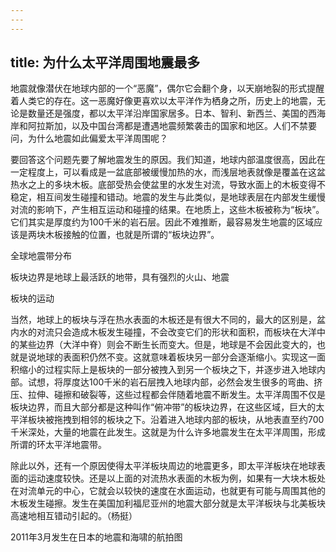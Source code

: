 ```yaml
---
---
---
```

title: 为什么太平洋周围地震最多
---




地震就像潜伏在地球内部的一个“恶魔”，偶尔它会翻个身，以天崩地裂的形式提醒着人类它的存在。这一恶魔好像更喜欢以太平洋作为栖身之所，历史上的地震，无论是数量还是强度，都以太平洋沿岸国家居多。日本、智利、新西兰、美国的西海岸和阿拉斯加，以及中国台湾都是遭遇地震频繁袭击的国家和地区。人们不禁要问，为什么地震如此偏爱太平洋周围呢？

要回答这个问题先要了解地震发生的原因。我们知道，地球内部温度很高，因此在一定程度上，可以看成是一盆底部被缓慢加热的水，而浅层地表就像是覆盖在这盆热水之上的多块木板。底部受热会使盆里的水发生对流，导致水面上的木板变得不稳定，相互间发生碰撞和错动。地震的发生与此类似，是地球表层在内部发生缓慢对流的影响下，产生相互运动和碰撞的结果。在地质上，这些木板被称为“板块”。它们其实是厚度约为100千米的岩石层。因此不难推断，最容易发生地震的区域应该是两块木板接触的位置，也就是所谓的“板块边界”。

全球地震带分布



板块边界是地球上最活跃的地带，具有强烈的火山、地震



板块的运动



当然，地球上的板块与浮在热水表面的木板还是有很大不同的，最大的区别是，盆内水的对流只会造成木板发生碰撞，不会改变它们的形状和面积，而板块在大洋中的某些边界（大洋中脊）则会不断生长而变大。但是，地球是不会因此变大的，也就是说地球的表面积仍然不变。这就意味着板块另一部分会逐渐缩小。实现这一面积缩小的过程实际上是板块的一部分被拽入到另一个板块之下，并逐步进入地球内部。试想，将厚度达100千米的岩石层拽入地球内部，必然会发生很多的弯曲、挤压、拉伸、碰擦和破裂等，这些过程都会伴随着地震不断发生。太平洋周围不仅是板块边界，而且大部分都是这种叫作“俯冲带”的板块边界，在这些区域，巨大的太平洋板块被拖拽到相邻的板块之下。沿着进入地球内部的板块，从地表直至约700千米深处，大量的地震在此发生。这就是为什么许多地震发生在太平洋周围，形成所谓的环太平洋地震带。

除此以外，还有一个原因使得太平洋板块周边的地震更多，即太平洋板块在地球表面的运动速度较快。还是以上面的对流热水表面的木板为例，如果有一大块木板处在对流单元的中心，它就会以较快的速度在水面运动，也就更有可能与周围其他的木板发生碰擦。发生在美国加利福尼亚州的地震大部分就是太平洋板块与北美板块高速地相互错动引起的。（杨挺）

2011年3月发生在日本的地震和海啸的航拍图